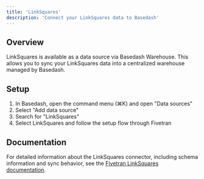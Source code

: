 ```yaml
---
title: 'LinkSquares'
description: 'Connect your LinkSquares data to Basedash'
---
```


## Overview

LinkSquares is available as a data source via Basedash Warehouse. This allows you to sync your LinkSquares data into a centralized warehouse managed by Basedash.

## Setup

1. In Basedash, open the command menu (⌘K) and open "Data sources"
2. Select "Add data source"
3. Search for "LinkSquares"
4. Select LinkSquares and follow the setup flow through Fivetran

## Documentation

For detailed information about the LinkSquares connector, including schema information and sync behavior, see the [Fivetran LinkSquares documentation](https://fivetran.com/docs/connectors/applications/linksquares).
